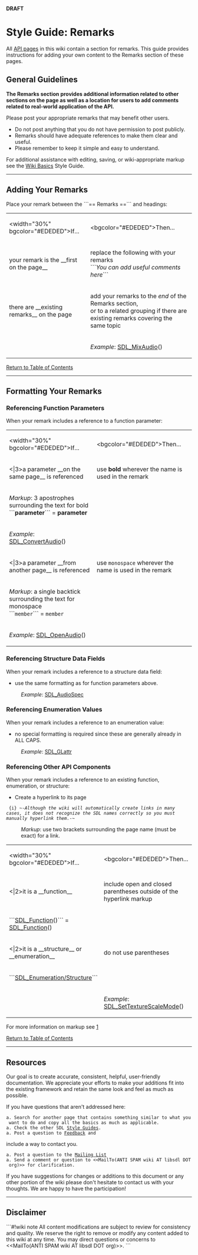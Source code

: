 <!-- pragma section-numbers off -->
<!-- pragma disable-camelcase -->
<!-- acl All:read -->
'''DRAFT'''

= Style Guide: Remarks =
All [http://wiki.libsdl.org/moin.cgi/SGWikiBasics#api API pages] in this wiki contain a section for remarks.  This guide provides instructions for adding your own content to the Remarks section of these pages. 

<span id="ToC"></span>

== General Guidelines ==
'''The Remarks section provides additional information related to other sections on the page as well as a location for users to add comments related to real-world application of the API.'''

Please post your appropriate remarks that may benefit other users.  
* Do not post anything that you do not have permission to post publicly.
* Remarks should have adequate references to make them clear and useful.
* Please remember to keep it simple and easy to understand.

For additional assistance with editing, saving, or wiki-appropriate markup see the [http://wiki.libsdl.org/moin.cgi/SGWikiBasics Wiki Basics] Style Guide.

----
== Adding Your Remarks ==
Place your remark between the ```== Remarks ==``` and {{{== Code Examples ==}}} headings:
{|
|<width="30%" bgcolor="#EDEDED">If...
|<bgcolor="#EDEDED">Then...
|-
|your remark is the __first on the page__
|replace the following with your remarks<br/>```''You can add useful comments here''```
|-
|there are __existing remarks__ on the page
|add your remarks to the ''end'' of the Remarks section,<br/>or to a related grouping if there are existing remarks covering the same topic
|-
|
|''Example'': [[SDL_MixAudio]]()
|}

[[#ToC|Return to Table of Contents]]

----
== Formatting Your Remarks ==

=== Referencing Function Parameters ===
When your remark includes a reference to a function parameter:
{|
|<width="30%" bgcolor="#EDEDED">If...
|<bgcolor="#EDEDED">Then...
|-
|<|3>a parameter __on the same page__ is referenced
|use '''bold''' wherever the name is used in the remark
|-
|''Markup'':  3 apostrophes surrounding the text for bold<br/>```'''parameter'''``` = '''parameter'''
|-
|''Example'': [[SDL_ConvertAudio]]()
|-
|<|3>a parameter __from another page__ is referenced
|use <code>monospace</code> wherever the name is used in the remark
|-
|''Markup'':  a single backtick surrounding the text for monospace<br/>```<code>member</code>``` = <code>member</code>
|-
|''Example'': [[SDL_OpenAudio]]()
|}


=== Referencing Structure Data Fields ===
When your remark includes a reference to a structure data field:
* use the same formatting as for function parameters above.
: ''Example'': [[SDL_AudioSpec]]


=== Referencing Enumeration Values ===
When your remark includes a reference to an enumeration value:
* no special formatting is required since these are generally already in ALL CAPS.
: ''Example'': [[SDL_GLattr]]


=== Referencing Other API Components ===
When your remark includes a reference to an existing function, enumeration, or structure:
* Create a hyperlink to its page

  {i} ~-''Although the wiki will automatically create links in many cases, it does not recognize the SDL names correctly so you must manually hyperlink them.''-~<br/>

: ''Markup'':  use two brackets surrounding the page name (must be exact) for a link.

{|
|<width="30%" bgcolor="#EDEDED">If...
|<bgcolor="#EDEDED">Then...
|-
|<|2>it is a __function__
|include open and closed parentheses outside of the hyperlink markup
|-
|```[[SDL_Function]]()``` = [[SDL_Function]]()
|-
|<|2>it is a __structure__ or __enumeration__
|do not use parentheses
|-
|```[[SDL_Enumeration/Structure]]```
|-
|
|''Example'': [[SDL_SetTextureScaleMode]]()
|}

For more information on markup see [http://wiki.libsdl.org/moin.cgi/SGWikiBasics]

[[#ToC|Return to Table of Contents]]


----
== Resources ==

Our goal is to create accurate, consistent, helpful, user-friendly documentation.  We appreciate your efforts to make your additions fit into the existing framework and retain the same look and feel as much 
as possible.

If you have questions that aren't addressed here:
 a. Search for another page that contains something similar to what you want to do and copy all the basics as much as applicable.  
 a. Check the other SDL [http://wiki.libsdl.org/moin.cgi/Contributing#guides Style Guides].
 a. Post a question to [http://wiki.libsdl.org/moin.cgi/Contributing#form Feedback] and 
include a way to contact you.
 a. Post a question to the [http://wiki.libsdl.org/moin.cgi/Contributing#list Mailing List]
 a. Send a comment or question to <<MailTo(ANTI SPAM wiki AT libsdl DOT org)>> for clarification.

If you have suggestions for changes or additions to this document or any other portion of the wiki please don't hesitate to contact us with your thoughts.  We are happy to have the participation!

------
== Disclaimer ==
```#!wiki note
All content modifications are subject to review for consistency and quality.  We reserve the right to remove or modify any content added to this wiki at any time.  You may direct questions or concerns to 
<<MailTo(ANTI SPAM wiki AT libsdl DOT org)>>.
```
